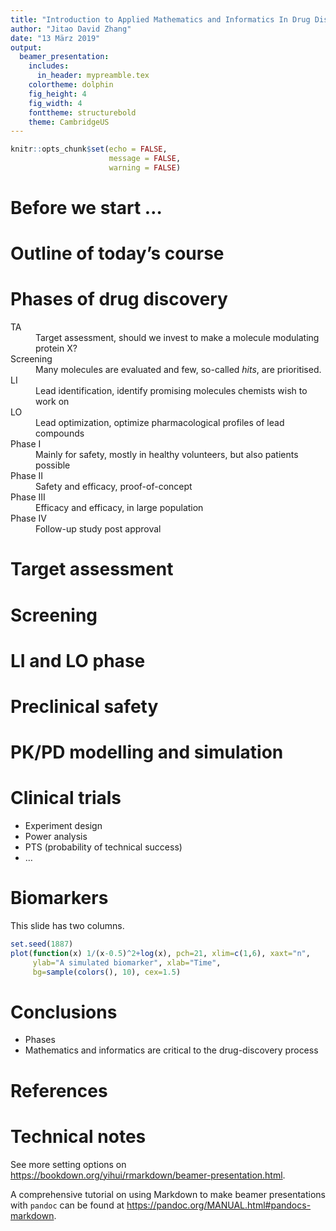 ```yaml
---
title: "Introduction to Applied Mathematics and Informatics In Drug Discovery (iAMIDD)"
author: "Jitao David Zhang"
date: "13 März 2019"
output: 
  beamer_presentation:
    includes:
      in_header: mypreamble.tex
    colortheme: dolphin
    fig_height: 4
    fig_width: 4
    fonttheme: structurebold
    theme: CambridgeUS
---
```


```r
knitr::opts_chunk$set(echo = FALSE,
                      message = FALSE,
                      warning = FALSE)
```

# Before we start ...

# Outline of today's course

# Phases of drug discovery

TA
  ~ Target assessment, should we invest to make a molecule modulating protein X?
  
Screening
  ~ Many molecules are evaluated and few, so-called *hits*, are prioritised.
  
LI
  ~ Lead identification, identify promising molecules chemists wish to work on

LO
  ~ Lead optimization, optimize pharmacological profiles of lead compounds
  
Phase I
  ~ Mainly for safety, mostly in healthy volunteers, but also patients possible
  
Phase II
  ~ Safety and efficacy, proof-of-concept
  
Phase III
  ~ Efficacy and efficacy, in large population

Phase IV
  ~ Follow-up study post approval
  
# Target assessment

\takehome{A good TA can lead to better understanding of biology}

# Screening

\takehome{Tailored screening stategy increases likelihood of success}

# LI and LO phase

\takehome{Molecular interaction and QSAR guides lead optimization}

# Preclinical safety

\takehome{To make a drug safe is no less important than making it work}

# PK/PD modelling and simulation

\takehome{PK/PD connects exposure, efficacy, and time}

# Clinical trials

* Experiment design
* Power analysis
* PTS (probability of technical success)
* ...
\takehome{Clinical trials can be tranquilizing for statisticians!}

# Biomarkers

\begincols
  \begincol{.5\textwidth}

This slide has two columns.

  \endcol
\begincol{.5\textwidth}

```r
set.seed(1887)
plot(function(x) 1/(x-0.5)^2+log(x), pch=21, xlim=c(1,6), xaxt="n",
     ylab="A simulated biomarker", xlab="Time",
     bg=sample(colors(), 10), cex=1.5)
```

  \endcol
\endcols

\takehome{Biomarkers are important!}

# Conclusions

* Phases
* Mathematics and informatics are critical to the drug-discovery process

# References

# Technical notes

See more setting options on [https://bookdown.org/yihui/rmarkdown/beamer-presentation.html](https://bookdown.org/yihui/rmarkdown/beamer-presentation.html).

A comprehensive tutorial on using Markdown to make beamer presentations with `pandoc` can be found at [https://pandoc.org/MANUAL.html#pandocs-markdown](https://pandoc.org/MANUAL.html#pandocs-markdown).

